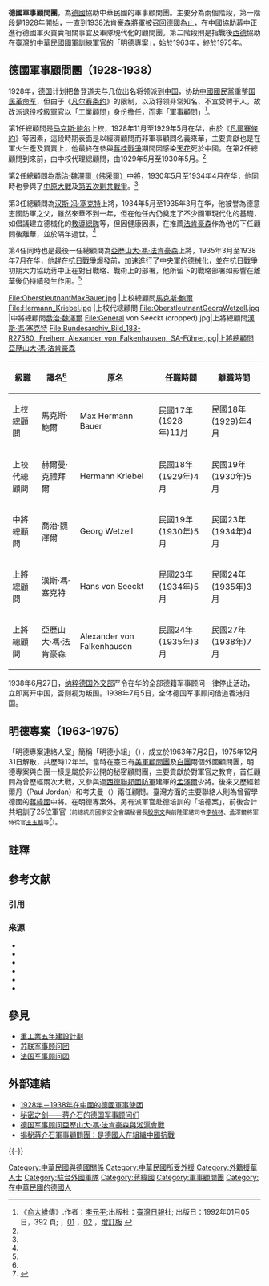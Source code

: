 {{Expand|time=2013-11-27}}
{{Infobox Bilateral relations|中華民國－德國|Republic of China (1912-1949)|German Empire|flagvariant1=1912|map=}}
{{Infobox Bilateral relations|中華民國－德國|Republic of China (1912-1949)|Weimar Republic|map=}}
{{Infobox Bilateral relations|中華民國－德國|Republic of China (1912-1949)|Nazi Germany|map=}}
{{Infobox Bilateral relations|中華民國－德國|Republic of China|West Germany|map=}}
{{台灣軍事}}

'''德國軍事顧問團'''，為[[德國|德國]]協助中華民國的軍事顧問團。主要分為兩個階段，第一階段是1928年開始，一直到1938法肯豪森將軍被召回德國為止，在中國協助蔣中正進行德國軍火買賣相關事宜及軍隊現代化的顧問團。第二階段則是指戰後[[西德|西德]]協助在臺灣的中華民國國軍訓練軍官的「明德專案」，始於1963年，終於1975年。

== 德國軍事顧問團（1928-1938） ==
{{See also|中德关系 (1911年－1941年)}}

1928年，[[魏玛共和国|德国]]计划把鲁登道夫与几位出名将领派到[[中华民国大陆时期|中国]]，协助[[中國國民黨|中國國民黨]]重整[[国民革命军|国民革命军]]，但由于《[[凡尔赛条约|凡尔赛条约]]》的限制，以及将领非常知名、不宜受聘于人，故改派退役校級軍官以「工業顧問」身份擔任，而非「軍事顧問」<ref>《[[俞大維|俞大維]]傳》.作者：[[李元平|李元平]];出版社：[[臺灣日報|臺灣日報]]社; 出版日：1992年01月05日，392 頁; {{zh-tw}}，[http://books.google.com.tw/books/about/%E4%BF%9E%E5%A4%A7%E7%B6%AD%E5%82%B3.html?id=PGHemgEACAAJ&redir_esc=y 01] {{Wayback|url=http://books.google.com.tw/books/about/%E4%BF%9E%E5%A4%A7%E7%B6%AD%E5%82%B3.html?id=PGHemgEACAAJ&redir_esc=y |date=20140222010613 }}，[http://books.google.com.tw/books/about/%E4%BF%9E%E5%A4%A7%E7%B6%AD%E5%82%B3.html?id=VqxoAAAAIAAJ&redir_esc=y 02] {{Wayback|url=http://books.google.com.tw/books/about/%E4%BF%9E%E5%A4%A7%E7%B6%AD%E5%82%B3.html?id=VqxoAAAAIAAJ&redir_esc=y |date=20140222010611 }}，[http://www.lib.hcu.edu.tw/Webpac2/store.dll/?ID=24348&T=0 增訂版] {{Wayback|url=http://www.lib.hcu.edu.tw/Webpac2/store.dll/?ID=24348&T=0 |date=20140221191424 }}</ref>。

第1任總顧問是[[马克斯·鲍尔|马克斯·鲍尔]]上校，1928年11月至1929年5月在华，由於《[[凡爾賽條約|凡爾賽條約]]》等因素，這段時期表面是以經濟顧問而非軍事顧問名義來華，主要貢獻也是在軍火生產及買賣上，他最終在參與[[蔣桂戰爭|蔣桂戰爭]]期間因感染[[天花|天花]]死於中國。在第2任總顧問到來前，由{{tsl|de|Hermann Kriebel|赫爾曼·克禮拜爾|赫爾曼·柯利伯爾}}中校代理總顧問，由1929年5月至1930年5月。<ref name="david yule"/>

第2任總顧問為[[喬治·魏澤爾|喬治·魏澤爾（佛采爾）]]中將{{NoteTag |name = 魏澤爾-佛采爾 |1 = 馬文英的1994年德國博士論文將「Georg Wetzell」譯名為「佛采爾」；傅寶真在「近代中國雜誌社」1997年論文，譯名為「喬治·魏澤爾」<ref>[http://catalog.digitalarchives.tw/item/00/62/df/ac.html 李曼、魏澤爾、史迪威（Otto Liman von Sanders、Georg Wetzell、Joseph W. Stiwell）：三位在東方具有爭議性外國軍事顧問的比較研究] {{Wayback|url=http://catalog.digitalarchives.tw/item/00/62/df/ac.html |date=20150512104713 }} - 數位典藏與數位學習- [[中央研究院|中央研究院]]數位文化中心</ref><ref>[http://readopac1.ncl.edu.tw/nclserialFront/search/guide/detail.jsp?sysId=0006510843&dtdId=000075&search_type=detail&mark=basic&la=ch Georg Wetzell] {{Wayback|url=http://readopac1.ncl.edu.tw/nclserialFront/search/guide/detail.jsp?sysId=0006510843&dtdId=000075&search_type=detail&mark=basic&la=ch |date=20151117032002 }} - [[中華民國國家圖書館|國家圖書館]]</ref>。《俞大維傳》並未記載。黃慶秋{{sfn|黃慶秋|1969}}、宋啟成{{sfn|宋啟成|2012}}{{rp|43}}，則採取譯名為「佛采爾」}}，1930年5月至1934年4月在华，他同時也參與了[[中原大戰|中原大戰]]及[[第五次剿共戰爭|第五次剿共戰爭]]。<ref name="david yule" />

第3任總顧問為[[汉斯·冯·塞克特|汉斯·冯·塞克特]]上將，1934年5月至1935年3月在华，他被譽為德意志國防軍之父，雖然來華不到一年，但在他任內仍奠定了不少國軍現代化的基礎，如倡議建立德械化的[[國軍德械師|教導總隊]]等，但因健康因素，在推薦[[亞歷山大·馮·法肯豪森|法肯豪森]]作為他的下任顧問後離華，並於隔年過世。<ref name="david yule" />

第4任同時也是最後一任總顧問為[[亞歷山大·馮·法肯豪森|亞歷山大·馮·法肯豪森]]上將，1935年3月至1938年7月在华，他趕在[[抗日戰爭|抗日戰爭]]爆發前，加速進行了中央軍的德械化，並在抗日戰爭初期大力協助蔣中正在對日戰略、戰術上的部署，他所留下的戰略部署如影響在離華後仍持續發生作用。<ref name="david yule" />

<gallery>
File:OberstleutnantMaxBauer.jpg |上校總顧問[[馬克斯·鮑爾|馬克斯·鮑爾]]
File:Hermann_Kriebel.jpg |上校代總顧問{{tsl|de|Hermann Kriebel|赫爾曼·克禮拜爾}}
File:OberstleutnantGeorgWetzell.jpg |中將總顧問[[喬治·魏澤爾|喬治·魏澤爾]]{{NoteTag|name=魏澤爾-佛采爾}}
File:General von Seeckt (cropped).jpg|上將總顧問[[漢斯·馮·塞克特|漢斯·馮·塞克特]]
File:Bundesarchiv_Bild_183-R27580,_Freiherr_Alexander_von_Falkenhausen,_SA-Führer.jpg|上將總顧問[[亞歷山大·馮·法肯豪森|亞歷山大·馮·法肯豪森]]
</gallery>

{| class="wikitable"
|-
! 級職 !! 譯名<ref name="david yule"/> !! 原名 !! 任職時間 !! 離職時間
|-
| 上校總顧問 || 馬克斯·鮑爾 || Max Hermann Bauer || 民國17年(1928年)11月 || 民國18年(1929)年4月
|-
| 上校代總顧問 || 赫爾曼·克禮拜爾 || Hermann Kriebel || 民國18年(1929年)4月 || 民國19年(1930年)5月
|-
| 中將總顧問 || 喬治·魏澤爾 || Georg Wetzell || 民國19年(1930年)5月 || 民國23年(1934年)4月
|-
| 上將總顧問 || 漢斯·馮·塞克特 || Hans von Seeckt || 民國23年(1934年)5月 || 民國24年(1935年)3月
|-
| 上將總顧問 || 亞歷山大·馮·法肯豪森 || Alexander von Falkenhausen || 民國24年(1935年)3月 || 民國27年(1938年)7月
|}

1938年6月27日，[[德国外交部|纳粹德国外交部]]严令在华的全部德籍军事顾问一律停止活动，立即离开中国，否则视为叛国。1938年7月5日，全体德国军事顾问借道香港归国。

== 明德專案（1963-1975）==
「明德專案連絡人室」簡稱「明德小組」（{{lang-de|Ming-teh-Gruppe}}），成立於1963年7月2日，1975年12月31日解散，共歷時12年半。當時在臺已有[[美軍顧問團|美軍顧問團]]及[[白團|白團]]兩個外國顧問團，明德專案與白團一樣是屬於非公開的秘密顧問團，主要貢獻於對軍官之教育，首任顧問為曾歷經兩次大戰，又參與過[[德國聯邦國防軍|西德聯邦國防軍]]建軍的[[孟澤爾|孟澤爾]]少將。後來又歷經若爾丹（Paul Jordan）和考夫曼（{{lang|de|Kurt Kauffmann}}）{{NoteTag|參見[[德國陸軍|德國陸軍]]{{tsl|de|Panzerbrigade 2|德國陸軍第2裝甲旅|第2裝甲旅}}事略；勿與[[奧地利|奧地利]]政治家{{tsl|de|Kurt Kaufmann}}相混淆。}}兩任顧問。臺灣方面的主要聯絡人則為曾留學德國的[[蔣緯國|蔣緯國]]中將。在明德專案外，另有派軍官赴德培訓的「培德案」，前後合計共培訓了25位軍官<small>（前總統府國家安全會議秘書長[[殷宗文|殷宗文]]與前陸軍總司令[[李楨林|李楨林]]、孟澤爾將軍侍從官[[王玉麒_(臺灣軍人)|王玉麒]]等<ref>{{cite web| url =http://la.worldjournal.com/view/full_sf/22580056/article-| title =蔣介石 曾聘德軍顧問訓練國軍| work =世界新聞網-北美華人社區新聞| author =王慶偉| location =美國[[史丹福|史丹福]]| year =2013| date =May 15, 2013| language =zh| publisher =[[北美世界日報|北美世界日報]]| deadurl =yes| archiveurl =https://archive.is/20140522151602/http://la.worldjournal.com/view/full_sf/22580056/article-| archivedate =2014年5月22日}}</ref>）</small>。

== 註釋 ==
{{NoteFoot}}

== 参考文献 ==
=== 引用 ===
{{reflist}}

=== 来源 ===
{{refbegin}}
* {{clref|黃慶秋|1969|ref={{cite book |author = 黃慶秋 |title = 《德國駐華軍事顧問團工作紀要》 |publisher = [[中華民國國防部|中華民國國防部]]史政局 |date = 1969-01 |page = 112 |url = http://sod.ncl.edu.tw/SODFront/cp.jspx?xmlid=1404522&gainticket=yes |language = zh-tw |access-date = 2014-05-24 |archive-date = 2021-02-26 |archive-url = https://web.archive.org/web/20210226191527/http://sod.ncl.edu.tw/SODFront/cp.jspx?xmlid=1404522&gainticket=yes }}，[http://books.google.com.tw/books/about/%E5%BE%B7%E5%9C%8B%E9%A7%90%E8%8F%AF%E8%BB%8D%E4%BA%8B%E9%A1%A7%E5%95%8F%E5%9C%98%E5%B7%A5%E4%BD%9C%E7%B4%80%E8%A6%81.html?id=4jWOmgEACAAJ&redir_esc=y gbook]}}
* {{clref|馬文英|1994|ref={{cite journal zh |author = 馬文英 |title = 《德國軍事顧問團與中德軍火貿易關係的推展》 |publisher = [[中央研究院|中央研究院]]近代史研究所 |journal = 中央研究院近代史研究所集刊 |year = 1994 |volume = 23 |pages = 133-165 |url = http://www.mh.sinica.edu.tw/MHDocument/PublicationDetail/PublicationDetail_781.pdf |format = pdf |language = zh-tw |access-date = 2013-11-27 |archive-date = 2013-12-03 |archive-url = https://web.archive.org/web/20131203061700/http://www.mh.sinica.edu.tw/MHDocument/PublicationDetail/PublicationDetail_781.pdf |dead-url = no }}}}
* {{cite journal zh |author = 王玉麒 |title = 蔣緯國將軍與《明德小組》 |journal = [[傳記文學_(雜誌)|傳記文學]] |year = 2000 |volume = 77 |issue = 3 |pages = 65-69 |url = http://www.aaapoe.net/buwryuechewang08.html |language = zh-tw |access-date = 2013-11-27 |archive-date = 2013-06-09 |archive-url = https://web.archive.org/web/20130609075916/http://www.aaapoe.net/buwryuechewang08.html |dead-url = no }}
* {{cite journal zh |author = 王玉麒 |title = 歐爾本 - 明德小組的幕後功臣 |journal = 傳記文學 |year = 2006 |volume = 88 |issue = 2 |pages = 116-120 |url = http://www.aaapoe.net/buwryuechewang09.html |language = zh-tw |access-date = 2013-11-27 |archive-date = 2016-03-06 |archive-url = https://web.archive.org/web/20160306165216/http://www.aaapoe.net/buwryuechewang09.html |dead-url = no }}
* {{clref|王玉麒|2011|ref={{Citation |author = 王玉麒 |title = 《明德專案：德國軍事顧問在台工作史實（1963-1975）》 |location =  |publisher = 莊威出版社 |date = 2011-05-04 |ISBN = 978-957-414-654-3 |accessdate =  |url = http://www.m.sanmin.com.tw/Product/index/000564862?AspxAutoDetectCookieSupport=1 |language = zh-tw |archive-date = 2016-03-04 |archive-url = https://web.archive.org/web/20160304135242/http://m.sanmin.com.tw/product/index/000564862?aspxautodetectcookiesupport=1 |dead-url = no }}}}
* {{clref|宋啟成|2012|ref={{cite journal zh |author = 宋啟成 |title = 《盧溝橋事變前德國對華軍援與影響》 |journal = 國防雜誌 |publisher = 中華民國國防部 |date = 2012年5月 |volume = 27 |issue = 3 |pages = 38-54 |url = http://www.mnd.gov.tw/Upload/201205/038-054.pdf |format = pdf |language = zh-tw |quote = {{lang-en|The Impact of German Military Assistance to R.O.C. Prior to Marco Polo Bridge Incident}} |access-date = 2014-05-24 |archive-url = https://web.archive.org/web/20140226063103/http://www.mnd.gov.tw/Upload/201205/038-054.pdf |archive-date = 2014-02-26 |dead-url = yes }}，[http://readopac2.ncl.edu.tw/nclserialFront/search/detail.jsp?sysId=0006684772&dtdId=000040&search_type=detail&la=ch&checked=&unchecked=0610006684771,0620006684772,0630006684773,0640006684774,0650006684775,0660006684776,0670006684777,0680006679178,0690006679231,0700006679238,0710006679128,0720006679183,0730006679232,0740006679233,0750006679239,0760006676301,0770006676311,0780006676312,0790006676313,0800006676314, ncl國家圖書館]}}
{{refend}}

==參見==
*[[重工業五年建設計劃|重工業五年建設計劃]]
*[[苏联军事顾问团|苏联军事顾问团]]
*[[法国军事顾问团|法国军事顾问团]]

== 外部連結 ==
*[http://www.feldgrau.com/articles.php?ID=11 1928年－1938年在中國的德國軍事使团] {{Wayback|url=http://www.feldgrau.com/articles.php?ID=11 |date=20060316035603 }} {{en icon}}
*[https://web.archive.org/web/20101117022529/http://www.zhjunshi.com/mil/2009-04-25/content5_1733.shtml 秘密之剑——蒋介石的德国军事顾问们]
*[http://blog.renren.com/share/328041304/15213941997 德国军事顾问亞歷山大·馮·法肯豪森與淞滬會戰] {{Wayback|url=http://blog.renren.com/share/328041304/15213941997 |date=20131203080340 }}
*[https://web.archive.org/web/20170114182258/http://military.china.com/zh_cn/history4/news2/11078475/20100714/16025582.html 揭秘蔣介石軍事顧問團：是德國人在組織中國抗戰]
{{-}}
{{中德關係}}
{{中華民國與德國關係}}

[[Category:中華民國與德國關係|Category:中華民國與德國關係]]
[[Category:中華民國所受外援|Category:中華民國所受外援]]
[[Category:外籍援華人士|Category:外籍援華人士]]
[[Category:駐台外國軍隊|Category:駐台外國軍隊]]
[[Category:蔣緯國|Category:蔣緯國]]
[[Category:軍事顧問團|Category:軍事顧問團]]
[[Category:在中華民國的德國人|Category:在中華民國的德國人]]